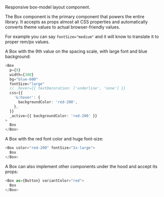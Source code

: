 Responsive box-model layout component.

The Box component is the primary component that powers the entire library. It accepts as props
almost all CSS properties and automatically converts theme values to actual browser-friendly values.

For example you can say `fontSize="medium"` and it will know to translate it to proper rem/px values.

A Box with the 9th value on the spacing scale, with large font and blue background:

```typescript jsx
<Box
  p={9}
  width={300}
  bg="blue-600"
  fontSize="large"
  // _hover={{ textDecoration: ['underline', 'none'] }}
  css={{
    '&:hover': {
      backgroundColor: 'red-200',
    },
  }}
  _active={{ backgroundColor: 'red-200' }}
>
  Box
</Box>
```

A Box with the red font color and huge font-size:

```typescript jsx
<Box color="red-200" fontSize="2x-large">
  Box
</Box>
```

A Box can also implement other components under the hood and accept its props:

```typescript jsx
<Box as={Button} variantColor="red">
  Box
</Box>
```
